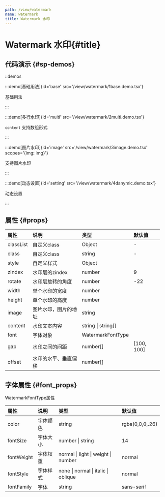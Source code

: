 ```yaml
---
path: /view/watermark
name: watermark
title: Watermark 水印
---
```


<div class="sys-ctx-main-left">

# Watermark 水印\{#title\}

## 代码演示 \{#sp-demos\}

::demos

:::demo[基础用法]{id='base' src='/view/watermark/1base.demo.tsx'}

基础用法

:::


:::demo[多行水印]{id='multi' src='/view/watermark/2multi.demo.tsx'}

`content` 支持数组形式

:::

:::demo[图片水印]{id='image' src='/view/watermark/3image.demo.tsx' scopes='{img: img}'}

支持图片水印

:::

:::demo[动态设置]{id='setting' src='/view/watermark/4danymic.demo.tsx'}

动态设置

:::


## 属性 \{#props\}

| 属性 | 说明 | 类型 | 默认值 |
| :--- | :---- | :--- | :--- |
|classList|自定义class|Object|-|
|class|自定义class|string|-|
|style|自定义样式|Object||
|zIndex|水印层的zindex|number|9|
|rotate|水印层旋转的角度|number|-22|
|width|单个水印的宽度|number||
|height|单个水印的高度|number||
|image|图片水印，图片的地址|string||
|content|水印文案内容|string &#124; string[] ||
|font|字体对象|WatermarkFontType||
|gap|水印之间的间距|number[]|[100, 100]|
|offset|水印的水平、垂直偏移|number[]||


## 字体属性 \{#font_props\}

WatermarkFontType属性

| 属性 | 说明 | 类型 | 默认值 |
| :--- | :---- | :--- | :--- |
|color|字体颜色|string|rgba(0,0,0,.26)|
|fontSize|字体大小|number &#124; string|14|
|fontWeight|字体权重|normal &#124; light &#124; weight &#124; number |normal|
|fontStyle|字体样式|none &#124; normal &#124; italic &#124; oblique|normal|
|fontFamily|字体|string|sans-serif|

</div>